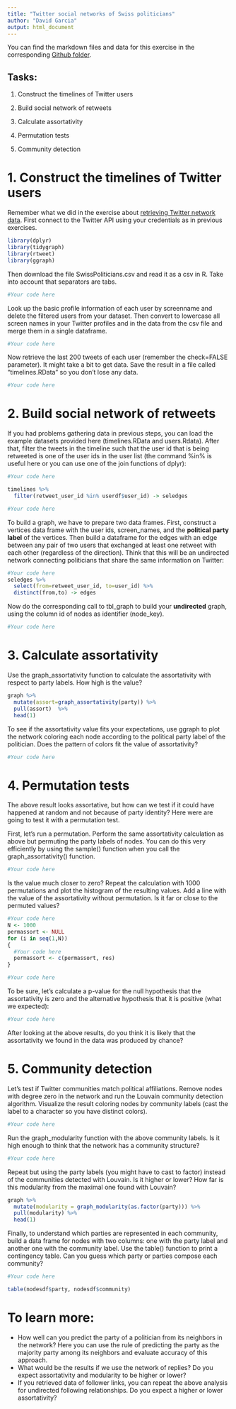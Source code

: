 ```yaml
---
title: "Twitter social networks of Swiss politicians"
author: "David Garcia"
output: html_document
---
```


You can find the markdown files and data for this exercise in the corresponding [Github folder](https://github.com/dgarcia-eu/SocialDataScience/tree/master/5_SocialNetworkPhenomena/058_PoliticianAssortativity).

## Tasks:

1. Construct the timelines of Twitter users

2. Build social network of retweets

3. Calculate assortativity

4. Permutation tests

5. Community detection

# 1. Construct the timelines of Twitter users

Remember what we did in the exercise about [retrieving Twitter network data](https://dgarcia-eu.github.io/SocialDataScience/4_SNA/048_PoliticiansNetwork/PoliticiansNetwork.html). First connect to the Twitter API using your credentials as in previous exercises.
```r
library(dplyr)
library(tidygraph)
library(rtweet)
library(ggraph)
```

Then download the file SwissPoliticians.csv and read it as a csv in R. Take into account that separators are tabs.
```r
#Your code here
```

Look up the basic profile information of each user by screenname and delete the filtered users from your dataset. Then convert to lowercase all screen names in your Twitter profiles and in the data from the csv file and merge them in a single dataframe.
```r
#Your code here
```

Now retrieve the last 200 tweets of each user (remember the check=FALSE parameter). It might take a bit to get data. Save the result in a file called "timelines.RData" so you don't lose any data.
```r
#Your code here
```

# 2. Build social network of retweets

If you had problems gathering data in previous steps, you can load the example datasets provided here (timelines.RData and users.Rdata). After that, filter the tweets in the timeline such that the user id that is being retweeted is one of the user ids in the user list (the command %in% is useful here or you can use one of the join functions of dplyr):

```r
#Your code here

timelines %>% 
  filter(retweet_user_id %in% userdf$user_id) -> seledges

#Your code here
```

To build a graph, we have to prepare two data frames. First, construct a vertices data frame with the user ids,  screen_names, and the **political party label** of the vertices. Then build a dataframe for the edges with an edge between any pair of two users that exchanged at least one retweet with each other (regardless of the direction). Think that this will be an undirected network connecting politicians that share the same information on Twitter:
```r
#Your code here
seledges %>% 
  select(from=retweet_user_id, to=user_id) %>% 
  distinct(from,to) -> edges
```

Now do the corresponding call to tbl_graph to build your **undirected** graph, using the column id of nodes as identifier (node_key).
```r
#Your code here
```

# 3. Calculate assortativity

Use the graph_assortativity function to calculate the assortativity with respect to party labels. How high is the value?
```r
graph %>% 
  mutate(assort=graph_assortativity(party)) %>% 
  pull(assort)  %>% 
  head(1)
```


To see if the assortativity value fits your expectations, use ggraph to plot the network coloring each node according to the political party label of the politician. Does the pattern of colors fit the value of assortativity?
```r
#Your code here
```

# 4. Permutation tests

The above result looks assortative, but how can we test if it could have happened at random and not because of party identity? Here were are going to test it with a permutation test.

First, let's run a permutation. Perform the same assortativity calculation as above but permuting the party labels of nodes. You can do this very efficiently by using the sample() function when you call the graph_assortativity() function.
```r
#Your code here
```

Is the value much closer to zero?
Repeat the calculation with 1000 permutations and plot the histogram of the resulting values. Add a line with the value of the assortativity without permutation. Is it far or close to the permuted values?
```r
#Your code here
N <- 1000
permassort <- NULL
for (i in seq(1,N))
{
  #Your code here
  permassort <- c(permassort, res)
}

#Your code here
```

To be sure, let's calculate a p-value for the null hypothesis that the assortativity is zero and the alternative hypothesis that it is positive (what we expected):

```r
#Your code here
```

After looking at the above results, do you think it is likely that the assortativity we found in the data was produced by chance?

# 5. Community detection

Let's test if Twitter communities match political affiliations. Remove nodes with degree zero in the network and run the Louvain community detection algorithm. Visualize the result coloring nodes by community labels (cast the label to a character so you have distinct colors).

```r
#Your code here
```

Run the graph_modularity function with the above community labels. Is it high enough to think that the network has a community structure?

```r
#Your code here
```

Repeat but using the party labels (you might have to cast to factor) instead of the communities detected with Louvain. Is it higher or lower? How far is this modularity from the maximal one found with Louvain?
```r
graph %>% 
  mutate(modularity = graph_modularity(as.factor(party))) %>% 
  pull(modularity) %>% 
  head(1)
```

Finally, to understand which parties are represented in each community, build a data frame for nodes with two columns: one with the party label and another one with the community label. Use the table() function to print a contingency table. Can you guess which party or parties compose each community?
```r

#Your code here

table(nodesdf$party, nodesdf$community)
```


# To learn more:

- How well can you predict the party of a politician from its neighbors in the network? Here you can use the rule of predicting the party as the majority party among its neighbors and evaluate accuracy of this approach.
- What would be the results if we use the network of replies? Do you expect assortativity and modularity to be higher or lower?
- If you retrieved data of follower links, you can repeat the above analysis for undirected following relationships. Do you expect a higher or lower assortativity?



